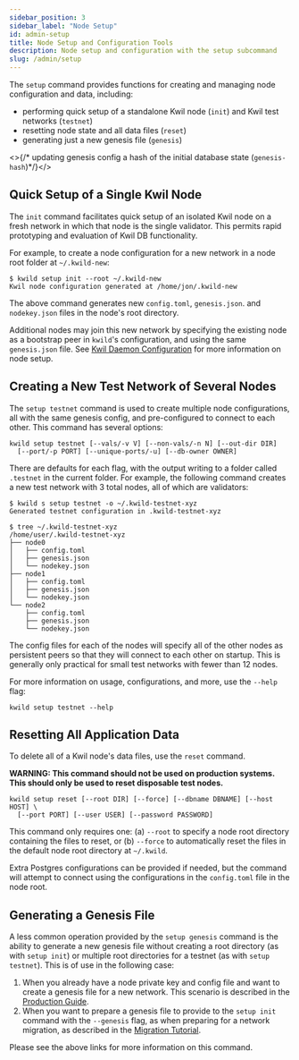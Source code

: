 ```yaml
---
sidebar_position: 3
sidebar_label: "Node Setup"
id: admin-setup
title: Node Setup and Configuration Tools
description: Node setup and configuration with the setup subcommand
slug: /admin/setup
---
```


The `setup` command provides functions for creating and managing node
configuration and data, including:

* performing quick setup of a standalone Kwil node (`init`) and Kwil test networks (`testnet`)
* resetting node state and all data files (`reset`)
* generating just a new genesis file (`genesis`)

<>{/* updating genesis config a hash of the initial database state (`genesis-hash`)*/}</>

## Quick Setup of a Single Kwil Node

The `init` command facilitates quick setup of an isolated Kwil node on a fresh
network in which that node is the single validator.  This permits rapid
prototyping and evaluation of Kwil DB functionality.

For example, to create a node configuration for a new network in a node root
folder at `~/.kwild-new`:

```
$ kwild setup init --root ~/.kwild-new
Kwil node configuration generated at /home/jon/.kwild-new
```

The above command generates new `config.toml`, `genesis.json`. and
`nodekey.json` files in the node's root directory.

Additional nodes may join this new network by specifying the existing node as a
bootstrap peer in `kwild`'s configuration, and using the same `genesis.json`
file. See [Kwil Daemon Configuration](/docs/category/configuration) for more
information on node setup.

## Creating a New Test Network of Several Nodes

The `setup testnet` command is used to create multiple node configurations, all
with the same genesis config, and pre-configured to connect to each other. This
command has several options:

```
kwild setup testnet [--vals/-v V] [--non-vals/-n N] [--out-dir DIR]
  [--port/-p PORT] [--unique-ports/-u] [--db-owner OWNER]
```

There are defaults for each flag, with the output writing to a folder called
`.testnet` in the current folder.  For example, the following command creates a
new test network with 3 total nodes, all of which are validators:

```
$ kwild s setup testnet -o ~/.kwild-testnet-xyz
Generated testnet configuration in .kwild-testnet-xyz

$ tree ~/.kwild-testnet-xyz
/home/user/.kwild-testnet-xyz
├── node0
│   ├── config.toml
│   ├── genesis.json
│   └── nodekey.json
├── node1
│   ├── config.toml
│   ├── genesis.json
│   └── nodekey.json
└── node2
    ├── config.toml
    ├── genesis.json
    └── nodekey.json
```

The config files for each of the nodes will specify all of the other nodes as
persistent peers so that they will connect to each other on startup. This is
generally only practical for small test networks with fewer than 12 nodes.

For more information on usage, configurations, and more, use the `--help` flag:

```
kwild setup testnet --help
```

## Resetting All Application Data

To delete all of a Kwil node's data files, use the `reset` command.

**WARNING: This command should not be used on production systems. This should
only be used to reset disposable test nodes.**

```
kwild setup reset [--root DIR] [--force] [--dbname DBNAME] [--host HOST] \
  [--port PORT] [--user USER] [--password PASSWORD]
```

This command only requires one: (a) `--root` to specify a node root
directory containing the files to reset, or (b) `--force` to automatically reset
the files in the default node root directory at `~/.kwild`.

Extra Postgres configurations can be provided if needed, but the command will attempt
to connect using the configurations in the `config.toml` file in the node root.

## Generating a Genesis File

A less common operation provided by the `setup genesis` command is the ability
to generate a new genesis file without creating a root directory (as with `setup init`)
or multiple root directories for a testnet (as with `setup testnet`). This is of use in the following case:

1. When you already have a node private key and config file and want to create a genesis file for a new network. This scenario is described in the [Production Guide](/docs/node/production-guide#creating-a-genesis-file).
2. When you want to prepare a genesis file to provide to the `setup init` command with the `--genesis` flag, as when preparing for a network migration, as described in the [Migration Tutorial](/docs/node/migrations/zero-downtime-migrations/tutorial#setting-up-the-new-nodes).

Please see the above links for more information on this command.
